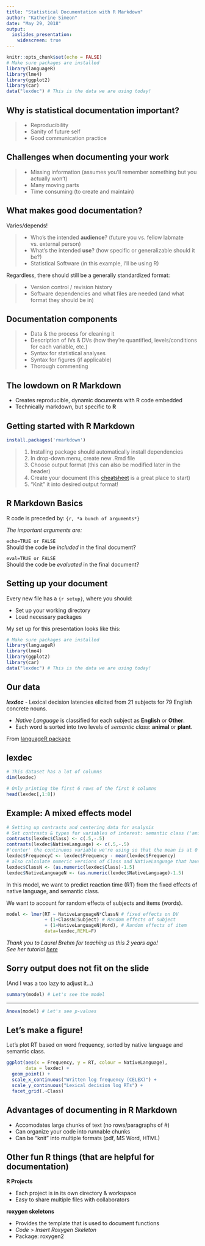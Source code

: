 ```yaml
---
title: "Statistical Documentation with R Markdown"
author: "Katherine Simeon"
date: "May 29, 2018"
output: 
  ioslides_presentation:
    widescreen: true
---
```


```r
knitr::opts_chunk$set(echo = FALSE)
# Make sure packages are installed
library(languageR) 
library(lme4)
library(ggplot2)
library(car)
data("lexdec") # This is the data we are using today!
```

## Why is statistical documentation important? 

>- Reproducibility  
>- Sanity of future self
>- Good communication practice

## Challenges when documenting your work  

>- Missing information (assumes you'll remember something but you actually won't)       
>- Many moving parts        
>- Time consuming (to create and maintain)        

## What makes good documentation? {.build}
  
Varies/depends!  
  
>- Who's the intended **audience**?  (future you vs. fellow labmate vs. external person)     
>- What's the intended **use**? (how specific or generalizable should it be?)       
>- Statistical Software (in this example, I'll be using R)      
      
Regardless, there should still be a generally standardized format:  

>- Version control / revision history            
>- Software dependencies and what files are needed (and what format they should be in)     

## Documentation components  
  
>- Data & the process for cleaning it    
>- Description of IVs & DVs (how they're quantified, levels/conditions for each variable, etc.)     
>- Syntax for statistical analyses    
>- Syntax for figures (if applicable)  
>- Thorough commenting

## The lowdown on R Markdown 
  
- Creates reproducible, dynamic documents with R code embedded  
- Technically markdown, but specific to **R**    

## Getting started with R Markdown     
  
```r
install.packages('rmarkdown')
```
  
>1. Installing package should automatically install dependencies       
>2. In drop-down menu, create new .Rmd file        
>3. Choose output format (this can also be modified later in the header)     
>4. Create your document (this [cheatsheet](https://www.rstudio.com/wp-content/uploads/2016/03/rmarkdown-cheatsheet-2.0.pdf) is a great place to start)     
>5. "Knit" it into desired output format!      

## R Markdown Basics {.build} 
  
R code is preceded by: ```{r, *a bunch of arguments*}```    
     
_The important arguments are:_    
  
```echo=TRUE or FALSE```  
Should the code be _included_ in the final document?   
  
```eval=TRUE or FALSE```  
Should the code be _evaluated_ in the final document?           
  
## Setting up your document {.build}  
  
Every new file has a ```{r setup}```, where you should:
  
- Set up your working directory   
- Load necessary packages   
  
My set up for this presentation looks like this:  
```r
# Make sure packages are installed
library(languageR) 
library(lme4)
library(ggplot2)
library(car)
data("lexdec") # This is the data we are using today!
```

## Our data {.build}  
  
_**lexdec**_ - Lexical decision latencies elicited from 21 subjects for 79 English concrete nouns.  
   
- _Native Language_ is classified for each subject as **English** or **Other**.     
- Each word is sorted into two levels of _semantic class_: **animal** or **plant**.
  
From [languageR package](https://cran.r-project.org/web/packages/languageR/languageR.pdf)  

## lexdec {.build}
  
```r
# This dataset has a lot of columns
dim(lexdec)

# Only printing the first 6 rows of the first 8 columns 
head(lexdec[,1:8])
```

## Example: A mixed effects model {.build} 
  
```r
# Setting up contrasts and centering data for analysis  
# Set contrasts & types for variables of interest: semantic class ('animal' / 'plant') and native language ('english' / 'other'). 
contrasts(lexdec$Class) <- c(.5,-.5)
contrasts(lexdec$NativeLanguage) <- c(.5,-.5)
#'center' the continuous variable we're using so that the mean is at 0
lexdec$FrequencyC <- lexdec$Frequency - mean(lexdec$Frequency)
# also calculate numeric versions of Class and NativeLanguage that have the values of .5 and -.5
lexdec$ClassN <- (as.numeric(lexdec$Class)-1.5)
lexdec$NativeLanguageN <- (as.numeric(lexdec$NativeLanguage)-1.5)
```

In this model, we want to predict reaction time (RT) from the fixed effects of native language, and semantic class.  
  
We want to account for random effects of subjects and items (words).    

```r
model <- lmer(RT ~ NativeLanguageN*ClassN # fixed effects on DV
              + (1+ClassN|Subject) # Random effects of subject 
              + (1+NativeLanguageN|Word), # Random effects of item
              data=lexdec,REML=F)  
```
  
_Thank you to Laurel Brehm for teaching us this 2 years ago!_  
_See her tutorial [here](https://sites.psu.edu/laurelbrehm/scripts-stats/)_

## Sorry output does not fit on the slide  

(And I was a too lazy to adjust it...)  
```r
summary(model) # Let's see the model
```
  
----  
```r
Anova(model) # Let's see p-values
```

## Let's make a figure! {.build}
  
Let's plot RT based on word frequency, sorted by native language and semantic class.  
  
```r
ggplot(aes(x = Frequency, y = RT, colour = NativeLanguage),
       data = lexdec) +
  geom_point() +
  scale_x_continuous("Written log frequency (CELEX)") +
  scale_y_continuous("Lexical decision log RTs") +
  facet_grid(.~Class)
```

## Advantages of documenting in R Markdown  
  
- Accomodates large chunks of text (no rows/paragraphs of #)       
- Can organize your code into runnable chunks     
- Can be "knit" into multiple formats (pdf, MS Word, HTML)       

## Other fun R things (that are helpful for documentation)  {.build}
  
**R Projects**        

- Each project is in its own directory & workspace          
- Easy to share multiple files with collaborators     
  
**roxygen skeletons**         

- Provides the template that is used to document functions        
- *Code* > *Insert Roxygen Skeleton*    
- Package: roxygen2     
